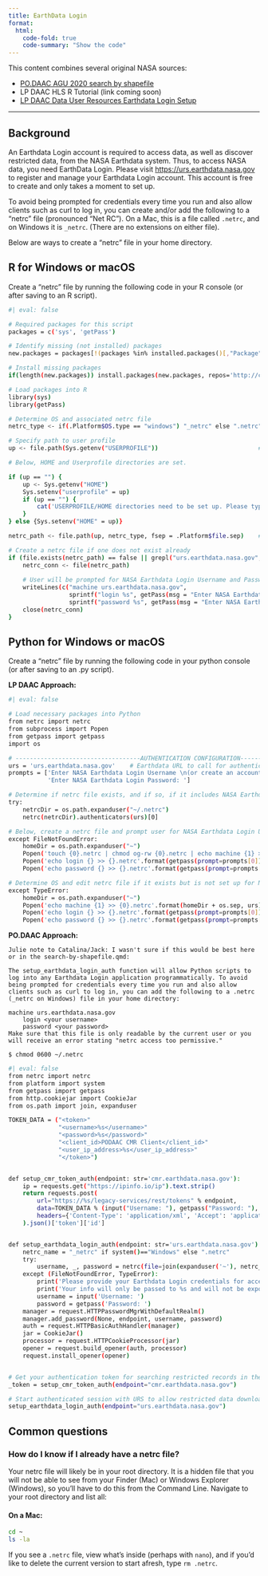 ```yaml
---
title: EarthData Login 
format:
  html:
    code-fold: true
    code-summary: "Show the code"
---
```


This content combines several original NASA sources:

-   [PO.DAAC AGU 2020 search by shapefile](https://github.com/NASA-Openscapes/AGU-2020/blob/main/Part-II/01_sst_shpfile/AGU_tutorial1_shp_search.ipynb)
-   LP DAAC HLS R Tutorial (link coming soon)
-   [LP DAAC Data User Resources Earthdata Login Setup](https://git.earthdata.nasa.gov/projects/LPDUR/repos/daac_data_download_python/browse/EarthdataLoginSetup.py)

------------------------------------------------------------------------

## Background

An Earthdata Login account is required to access data, as well as discover restricted data, from the NASA Earthdata system. Thus, to access NASA data, you need EarthData Login. Please visit <https://urs.earthdata.nasa.gov> to register and manage your Earthdata Login account. This account is free to create and only takes a moment to set up.

To avoid being prompted for credentials every time you run and also allow clients such as curl to log in, you can create and/or add the following to a "netrc" file (pronounced "Net RC"). On a Mac, this is a file called `.netrc`, and on Windows it is `_netrc`. (There are no extensions on either file).

Below are ways to create a "netrc" file in your home directory.

## R for Windows or macOS

Create a "netrc" file by running the following code in your R console (or after saving to an R script).

```.bash
#| eval: false

# Required packages for this script
packages = c('sys', 'getPass')

# Identify missing (not installed) packages
new.packages = packages[!(packages %in% installed.packages()[,"Package"])]

# Install missing packages
if(length(new.packages)) install.packages(new.packages, repos='http://cran.rstudio.com/')

# Load packages into R
library(sys)
library(getPass)

# Determine OS and associated netrc file 
netrc_type <- if(.Platform$OS.type == "windows") "_netrc" else ".netrc"    # Windows OS uses _netrc file

# Specify path to user profile 
up <- file.path(Sys.getenv("USERPROFILE"))                            # Retrieve user directory (for netrc file)

# Below, HOME and Userprofile directories are set.  

if (up == "") {
    up <- Sys.getenv("HOME") 
    Sys.setenv("userprofile" = up)
    if (up == "") {
        cat('USERPROFILE/HOME directories need to be set up. Please type sys.setenv("HOME" = "YOURDIRECTORY") or  sys.setenv("USERPROFILE" = "YOURDIRECTORY") in your console and type your USERPROFILE/HOME direcory instead of "YOURDIRECTORY". Next, run the code chunk again.')
    }
} else {Sys.setenv("HOME" = up)}        

netrc_path <- file.path(up, netrc_type, fsep = .Platform$file.sep)    # Path to netrc file

# Create a netrc file if one does not exist already
if (file.exists(netrc_path) == false || grepl("urs.earthdata.nasa.gov", readLines(netrc_path)) == false) {
    netrc_conn <- file(netrc_path)
    
    # User will be prompted for NASA Earthdata Login Username and Password below
    writeLines(c("machine urs.earthdata.nasa.gov",
                 sprintf("login %s", getPass(msg = "Enter NASA Earthdata Login Username \n (An account can be Created at urs.earthdata.nasa.gov):")),
                 sprintf("password %s", getPass(msg = "Enter NASA Earthdata Login Password:"))), netrc_conn)
    close(netrc_conn)
}

```

## Python for Windows or macOS

Create a "netrc" file by running the following code in your python console (or after saving to an .py script).

**LP DAAC Approach:**

```.bash
#| eval: false

# Load necessary packages into Python
from netrc import netrc
from subprocess import Popen
from getpass import getpass
import os

# -----------------------------------AUTHENTICATION CONFIGURATION-------------------------------- #
urs = 'urs.earthdata.nasa.gov'    # Earthdata URL to call for authentication
prompts = ['Enter NASA Earthdata Login Username \n(or create an account at urs.earthdata.nasa.gov): ',
           'Enter NASA Earthdata Login Password: ']

# Determine if netrc file exists, and if so, if it includes NASA Earthdata Login Credentials
try:
    netrcDir = os.path.expanduser("~/.netrc")
    netrc(netrcDir).authenticators(urs)[0]

# Below, create a netrc file and prompt user for NASA Earthdata Login Username and Password
except FileNotFoundError:
    homeDir = os.path.expanduser("~")
    Popen('touch {0}.netrc | chmod og-rw {0}.netrc | echo machine {1} >> {0}.netrc'.format(homeDir + os.sep, urs), shell=True)
    Popen('echo login {} >> {}.netrc'.format(getpass(prompt=prompts[0]), homeDir + os.sep), shell=True)
    Popen('echo password {} >> {}.netrc'.format(getpass(prompt=prompts[1]), homeDir + os.sep), shell=True)

# Determine OS and edit netrc file if it exists but is not set up for NASA Earthdata Login
except TypeError:
    homeDir = os.path.expanduser("~")
    Popen('echo machine {1} >> {0}.netrc'.format(homeDir + os.sep, urs), shell=True)
    Popen('echo login {} >> {}.netrc'.format(getpass(prompt=prompts[0]), homeDir + os.sep), shell=True)
    Popen('echo password {} >> {}.netrc'.format(getpass(prompt=prompts[1]), homeDir + os.sep), shell=True)

```

**PO.DAAC Approach:**

    Julie note to Catalina/Jack: I wasn't sure if this would be best here or in the search-by-shapefile.qmd: 

    The setup_earthdata_login_auth function will allow Python scripts to log into any Earthdata Login application programmatically. To avoid being prompted for credentials every time you run and also allow clients such as curl to log in, you can add the following to a .netrc (_netrc on Windows) file in your home directory:

    machine urs.earthdata.nasa.gov
        login <your username>
        password <your password>
    Make sure that this file is only readable by the current user or you will receive an error stating "netrc access too permissive."

    $ chmod 0600 ~/.netrc

```.bash
#| eval: false
from netrc import netrc
from platform import system
from getpass import getpass
from http.cookiejar import CookieJar
from os.path import join, expanduser

TOKEN_DATA = ("<token>"
              "<username>%s</username>"
              "<password>%s</password>"
              "<client_id>PODAAC CMR Client</client_id>"
              "<user_ip_address>%s</user_ip_address>"
              "</token>")


def setup_cmr_token_auth(endpoint: str='cmr.earthdata.nasa.gov'):
    ip = requests.get("https://ipinfo.io/ip").text.strip()
    return requests.post(
        url="https://%s/legacy-services/rest/tokens" % endpoint,
        data=TOKEN_DATA % (input("Username: "), getpass("Password: "), ip),
        headers={'Content-Type': 'application/xml', 'Accept': 'application/json'}
    ).json()['token']['id']


def setup_earthdata_login_auth(endpoint: str='urs.earthdata.nasa.gov'):
    netrc_name = "_netrc" if system()=="Windows" else ".netrc"
    try:
        username, _, password = netrc(file=join(expanduser('~'), netrc_name)).authenticators(endpoint)
    except (FileNotFoundError, TypeError):
        print('Please provide your Earthdata Login credentials for access.')
        print('Your info will only be passed to %s and will not be exposed in Jupyter.' % (endpoint))
        username = input('Username: ')
        password = getpass('Password: ')
    manager = request.HTTPPasswordMgrWithDefaultRealm()
    manager.add_password(None, endpoint, username, password)
    auth = request.HTTPBasicAuthHandler(manager)
    jar = CookieJar()
    processor = request.HTTPCookieProcessor(jar)
    opener = request.build_opener(auth, processor)
    request.install_opener(opener)


# Get your authentication token for searching restricted records in the CMR:
_token = setup_cmr_token_auth(endpoint="cmr.earthdata.nasa.gov")

# Start authenticated session with URS to allow restricted data downloads:
setup_earthdata_login_auth(endpoint="urs.earthdata.nasa.gov")
```

## Common questions

### How do I know if I already have a netrc file?

Your netrc file will likely be in your root directory. It is a hidden file that you will not be able to see from your Finder (Mac) or Windows Explorer (Windows), so you'll have to do this from the Command Line. Navigate to your root directory and list all:

#### On a Mac:

``` bash
cd ~
ls -la
```

If you see a `.netrc` file, view what's inside (perhaps with `nano`), and if you'd like to delete the current version to start afresh, type `rm .netrc`.

```{=html}
<!---
### Previous notes/ideas

TODO: develop as prose to set up for the following .ipynb examples

To access NASA data you have to authenticate.

Solutions that work - these are detailed in separate chapters as Jupyter notebooks (`.ipynb`).

1)  To access NASA data one must setup an Earthdata Login profile. This involves (prose here)

See/link to [Christine's post & conversation on the Jupyter discourse forum](https://discourse.jupyter.org/t/how-do-i-properly-protect-my-data-access-passwords-not-jupyter-tokens-passwords-on-3rd-party-jupyter-hub-services/9277)

-   Create a netrc file\
-   Submit EDL credentials within a script

Some talk about the redirects...

--->
```
